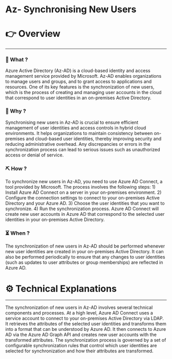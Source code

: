 # Az- Synchronising New Users


# 👉 Overview

---

### 👀 What ?

Azure Active Directory (Az-AD) is a cloud-based identity and access management service provided by Microsoft. Az-AD enables organizations to manage users and groups, and to grant access to applications and resources. One of its key features is the synchronization of new users, which is the process of creating and managing user accounts in the cloud that correspond to user identities in an on-premises Active Directory.


### 🧐 Why ?

Synchronising new users in Az-AD is crucial to ensure efficient management of user identities and access controls in hybrid cloud environments. It helps organizations to maintain consistency between on-premises and cloud-based user identities, thereby improving security and reducing administrative overhead. Any discrepancies or errors in the synchronization process can lead to serious issues such as unauthorized access or denial of service.


### ⛏️ How ?

To synchronize new users in Az-AD, you need to use Azure AD Connect, a tool provided by Microsoft. The process involves the following steps: 1) Install Azure AD Connect on a server in your on-premises environment. 2) Configure the connection settings to connect to your on-premises Active Directory and your Azure AD. 3) Choose the user identities that you want to synchronize. 4) Run the synchronization process. Azure AD Connect will create new user accounts in Azure AD that correspond to the selected user identities in your on-premises Active Directory.


### ⏳ When ?

The synchronization of new users in Az-AD should be performed whenever new user identities are created in your on-premises Active Directory. It can also be performed periodically to ensure that any changes to user identities (such as updates to user attributes or group memberships) are reflected in Azure AD.


# ⚙️ Technical Explanations

---

The synchronization of new users in Az-AD involves several technical components and processes. At a high level, Azure AD Connect uses a service account to connect to your on-premises Active Directory via LDAP. It retrieves the attributes of the selected user identities and transforms them into a format that can be understood by Azure AD. It then connects to Azure AD via the Azure AD Graph API and creates new user accounts with the transformed attributes. The synchronization process is governed by a set of configurable synchronization rules that control which user identities are selected for synchronization and how their attributes are transformed.
